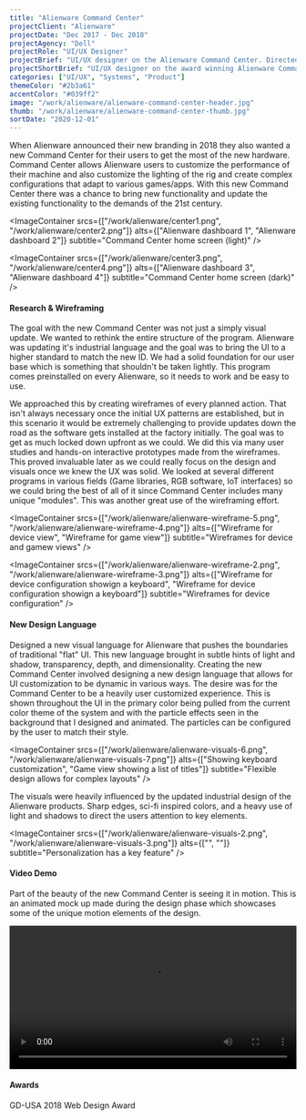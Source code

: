 ```yaml
---
title: "Alienware Command Center"
projectClient: "Alienware"
projectDate: "Dec 2017 - Dec 2018"
projectAgency: "Dell"
projectRole: "UI/UX Designer"
projectBrief: "UI/UX designer on the Alienware Command Center. Directed the product's vision through user personas and UX research. Worked to create a unique design language inspired by the updated industrial design of the Alienware hardware. The visuals were designed to stand out from the competition by utilizing a unique light theme from the start, but still allowing strong customization from the user. Created hero moments in the product through a combination of animations and cinematic design. Brought the theme of personalization to a higher level by implementing a reflective UI pattern showcasing the user's hardware color schemes in the product UI."
projectShortBrief: "UI/UX designer on the award winning Alienware Command Center. Created a robust and researched design language for this product and future Alienware experiences. Defined and researched user needs. Established usability and experience criteria."
categories: ["UI/UX", "Systems", "Product"]
themeColor: "#2b3a61"
accentColor: "#039ff2"
image: "/work/alienware/alienware-command-center-header.jpg"
thumb: "/work/alienware/alienware-command-center-thumb.jpg"
sortDate: "2020-12-01"
---
```


When Alienware announced their new branding in 2018 they also wanted a new Command Center for their users to get the most of the new hardware. Command Center allows Alienware users to customize the performance of their machine and also customize the lighting of the rig and create complex configurations that adapt to various games/apps. With this new Command Center there was a chance to bring new functionality and update the existing functionality to the demands of the 21st century.

<ImageContainer srcs={["/work/alienware/center1.png", "/work/alienware/center2.png"]} alts={["Alienware dashboard 1", "Alienware dashboard 2"]} subtitle="Command Center home screen (light)" />

<ImageContainer srcs={["/work/alienware/center3.png", "/work/alienware/center4.png"]} alts={["Alienware dashboard 3", "Alienware dashboard 4"]} subtitle="Command Center home screen (dark)" />

#### Research & Wireframing

The goal with the new Command Center was not just a simply visual update. We wanted to rethink the entire structure of the program. Alienware was updating it's industrial language and the goal was to bring the UI to a higher standard to match the new ID. We had a solid foundation for our user base which is something that shouldn't be taken lightly. This program comes preinstalled on every Alienware, so it needs to work and be easy to use.

<ImageContainer src="/work/alienware/alienware-visuals-9.png" alt="Wireframe designs" subtitle="Homepage wireframe" />

We approached this by creating wireframes of every planned action. That isn't always necessary once the initial UX patterns are established, but in this scenario it would be extremely challenging to provide updates down the road as the software gets installed at the factory initially. The goal was to get as much locked down upfront as we could. We did this via many user studies and hands-on interactive prototypes made from the wireframes. This proved invaluable later as we could really focus on the design and visuals once we knew the UX was solid. We looked at several different programs in various fields (Game libraries, RGB software, IoT interfaces) so we could bring the best of all of it since Command Center includes many unique "modules". This was another great use of the wireframing effort.

<ImageContainer
    srcs={["/work/alienware/alienware-wireframe-5.png", "/work/alienware/alienware-wireframe-4.png"]}
    alts={["Wireframe for device view", "Wireframe for game view"]}
    subtitle="Wireframes for device and gamew views"
/>

<ImageContainer
    srcs={["/work/alienware/alienware-wireframe-2.png", "/work/alienware/alienware-wireframe-3.png"]}
    alts={["Wireframe for device configuration showign a keyboard", "Wireframe for device configuration showign a keyboard"]}
    subtitle="Wireframes for device configuration"
/>

#### New Design Language

Designed a new visual language for Alienware that pushes the boundaries of traditional "flat" UI. This new language brought in subtle hints of light and shadow, transparency, depth, and dimensionality. Creating the new Command Center involved designing a new design language that allows for UI customization to be dynamic in various ways. The desire was for the Command Center to be a heavily user customized experience. This is shown throughout the UI in the primary color being pulled from the current color theme of the system and with the particle effects seen in the background that I designed and animated. The particles can be configured by the user to match their style.

<ImageContainer src="/work/alienware/alienware-visuals-1.png" alt="Overview of several designs" subtitle="New design language" />

<ImageContainer
    srcs={["/work/alienware/alienware-visuals-6.png", "/work/alienware/alienware-visuals-7.png"]}
    alts={["Showing keyboard customization", "Game view showing a list of titles"]}
    subtitle="Flexible design allows for complex layouts"
/>

The visuals were heavily influenced by the updated industrial design of the Alienware products. Sharp edges, sci-fi inspired colors, and a heavy use of light and shadows to direct the users attention to key elements.

<ImageContainer src="/work/alienware/alienware-visuals-4.png" alt="Dashboard view" subtitle="Inspired by the new industrial design of Alienware" />

<ImageContainer srcs={["/work/alienware/alienware-visuals-2.png", "/work/alienware/alienware-visuals-3.png"]} alts={["", ""]} subtitle="Personalization has a key feature" />

#### Video Demo

Part of the beauty of the new Command Center is seeing it in motion. This is an animated mock up made during the design phase which showcases some of the unique motion elements of the design.

<video width="100%" controls loop>
    <source src="/work/alienware/hero-intro.mp4" type="video/mp4" />
</video>

#### Awards

GD-USA 2018 Web Design Award
